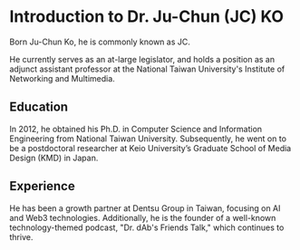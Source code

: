 # Introduction to Dr. Ju-Chun (JC) KO

Born Ju-Chun Ko, he is commonly known as JC.

He currently serves as an at-large legislator, and holds a position as an adjunct assistant professor at the National Taiwan University's Institute of Networking and Multimedia.

## Education

In 2012, he obtained his Ph.D. in Computer Science and Information Engineering from National Taiwan University. Subsequently, he went on to be a postdoctoral researcher at Keio University’s Graduate School of Media Design (KMD) in Japan.

## Experience

He has been a growth partner at Dentsu Group in Taiwan, focusing on AI and Web3 technologies. Additionally, he is the founder of a well-known technology-themed podcast, "Dr. dAb's Friends Talk," which continues to thrive.
